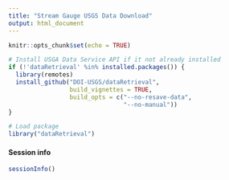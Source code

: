 ```yaml
---
title: "Stream Gauge USGS Data Download"
output: html_document
---
```


```r
knitr::opts_chunk$set(echo = TRUE)
```


```r
# Install USGA Data Service API if it not already installed
if (!'dataRetrieval' %in% installed.packages()) {
  library(remotes)
  install_github("DOI-USGS/dataRetrieval",
                 build_vignettes = TRUE, 
                 build_opts = c("--no-resave-data",
                                "--no-manual"))
} 

# Load package
library("dataRetrieval")
```

#### Session info

```r
sessionInfo()
```

